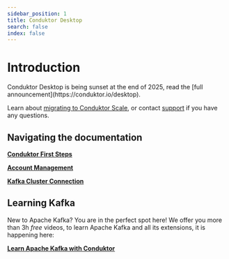 ```yaml
---
sidebar_position: 1
title: Conduktor Desktop
search: false
index: false
---
```


# Introduction

<Warning>
Conduktor Desktop is being sunset at the end of 2025, read the [full announcement](https://conduktor.io/desktop).

Learn about [migrating to Conduktor Scale](./migrating-to-conduktor-scale.md), or contact [support](https://support.conduktor.io/) if you have any questions.
</Warning>

## Navigating the documentation

**[Conduktor First Steps](/desktop/conduktor-first-steps/install)**

**[Account Management](/desktop/account-management)**

**[Kafka Cluster Connection](/desktop/kafka-cluster-connection/setting-up-a-connection-to-kafka)**

## Learning Kafka

New to Apache Kafka? You are in the perfect spot here! We offer you more than 3h _free_ videos, to learn Apache Kafka and all its extensions, it is happening here:

**[Learn Apache Kafka with Conduktor](/desktop/learn-apache-kafka-with-conduktor)**

